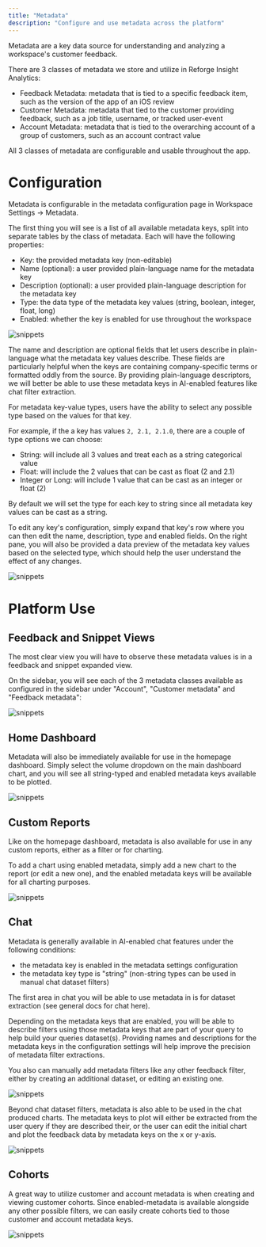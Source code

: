 ```yaml
---
title: "Metadata"
description: "Configure and use metadata across the platform"
---
```


Metadata are a key data source for understanding and analyzing a workspace's customer feedback.

There are 3 classes of metadata we store and utilize in Reforge Insight Analytics:

- Feedback Metadata: metadata that is tied to a specific feedback item, such as the version of the app of an iOS review
- Customer Metadata: metadata that tied to the customer providing feedback, such as a job title, username, or tracked user-event
- Account Metadata: metadata that is tied to the overarching account of a group of customers, such as an account contract value

All 3 classes of metadata are configurable and usable throughout the app.

# Configuration

Metadata is configurable in the metadata configuration page in Workspace Settings -> Metadata.

The first thing you will see is a list of all available metadata keys, split into separate tables by the class of metadata.
Each will have the following properties:

- Key: the provided metadata key (non-editable)
- Name (optional): a user provided plain-language name for the metadata key
- Description (optional): a user provided plain-language description for the metadata key
- Type: the data type of the metadata key values (string, boolean, integer, float, long)
- Enabled: whether the key is enabled for use throughout the workspace

![snippets](/images/metadata/configFull.png)

The name and description are optional fields that let users describe in plain-language what the metadata key values describe.
These fields are particularly helpful when the keys are containing company-specific terms or formatted oddly from the source.
By providing plain-language descriptors, we will better be able to use these metadata keys in AI-enabled features like chat filter extraction.

For metadata key-value types, users have the ability to select any possible type based on the values for that key.

For example, if the a key has values `2, 2.1, 2.1.0`, there are a couple of type options we can choose:

- String: will include all 3 values and treat each as a string categorical value
- Float: will include the 2 values that can be cast as float (2 and 2.1)
- Integer or Long: will include 1 value that can be cast as an integer or float (2)

By default we will set the type for each key to string since all metadata key values can be cast as a string.

To edit any key's configuration, simply expand that key's row where you can then edit the name, description, type and enabled fields.
On the right pane, you will also be provided a data preview of the metadata key values based on the selected type, which should help the user understand the effect of any changes.

![snippets](/images/metadata/configEdit.gif)

# Platform Use

## Feedback and Snippet Views

The most clear view you will have to observe these metadata values is in a feedback and snippet expanded view.

On the sidebar, you will see each of the 3 metadata classes available as configured in the sidebar under "Account", "Customer metadata" and "Feedback metadata":

![snippets](/images/metadata/feedback.png)

## Home Dashboard

Metadata will also be immediately available for use in the homepage dashboard.
Simply select the volume dropdown on the main dashboard chart, and you will see all string-typed and enabled metadata keys available to be plotted.

![snippets](/images/metadata/dash.png)

## Custom Reports

Like on the homepage dashboard, metadata is also available for use in any custom reports, either as a filter or for charting.

To add a chart using enabled metadata, simply add a new chart to the report (or edit a new one), and the enabled metadata keys will be available for all charting purposes.

![snippets](/images/metadata/customReport.png)

## Chat

Metadata is generally available in AI-enabled chat features under the following conditions:

- the metadata key is enabled in the metadata settings configuration
- the metadata key type is "string" (non-string types can be used in manual chat dataset filters)

The first area in chat you will be able to use metadata in is for dataset extraction (see general docs for chat here).

Depending on the metadata keys that are enabled, you will be able to describe filters using those metadata keys that are part of your query to help build your queries dataset(s).
Providing names and descriptions for the metadata keys in the configuration settings will help improve the precision of metadata filter extractions.

You also can manually add metadata filters like any other feedback filter, either by creating an additional dataset, or editing an existing one.

![snippets](/images/metadata/chatFilter.png)

Beyond chat dataset filters, metadata is also able to be used in the chat produced charts.
The metadata keys to plot will either be extracted from the user query if they are described their, or the user can edit the initial chart and plot the feedback data by metadata keys on the x or y-axis.

![snippets](/images/metadata/chatFull.png)

## Cohorts

A great way to utilize customer and account metadata is when creating and viewing customer cohorts.
Since enabled-metadata is available alongside any other possible filters, we can easily create cohorts tied to those customer and account metadata keys.

![snippets](/images/metadata/cohort.png)
